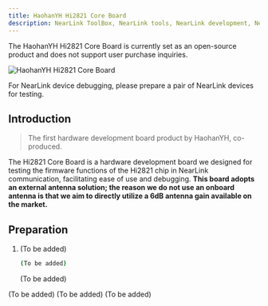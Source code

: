 ```yaml
---
title: HaohanYH Hi2821 Core Board
description: NearLink ToolBox, NearLink tools, NearLink development, NearLink, NearLink ToolBox, NearLink ToolBox Getting Started Guide, HaohanYH, Hi2821
---
```


<Aside type="danger" title="Warning">The HaohanYH Hi2821 Core Board is currently set as an open-source product and does not support user purchase inquiries.</Aside>

![HaohanYH Hi2821 Core Board](https://s2.loli.net/2025/01/18/9ijPcbEtqvBVMO8.png)

<LinkCard title="HaohanYH Hi2821 Core Board" description="HaohanYH's first hardware development board product, all materials open-sourced on Github" href="https://github.com/Hny0305Lin/Hi2821_Dev_Board" target="_blank"/>

<Aside type="caution" title="Warning">For NearLink device debugging, please prepare a pair of NearLink devices for testing.</Aside>

## Introduction

> The first hardware development board product by HaohanYH, co-produced.

The Hi2821 Core Board is a hardware development board we designed for testing the firmware functions of the Hi2821 chip in NearLink communication, facilitating ease of use and debugging. **This board adopts an external antenna solution; the reason we do not use an onboard antenna is that we aim to directly utilize a 6dB antenna gain available on the market.**

## Preparation

<Tabs>
  <TabItem label="Test Firmware">
  <Steps>

1. (To be added)

    ```bash
    (To be added)
    ```
    (To be added)
  </Steps>
  </TabItem>
  <TabItem label="NearLink Chat (WebUI)">
    (To be added)
  </TabItem>
  <TabItem label="NearLink Chat (Android)">
    (To be added)
  </TabItem>
  <TabItem label="NearLink Chat (Qt Embedded)">
    (To be added)
  </TabItem>
</Tabs>